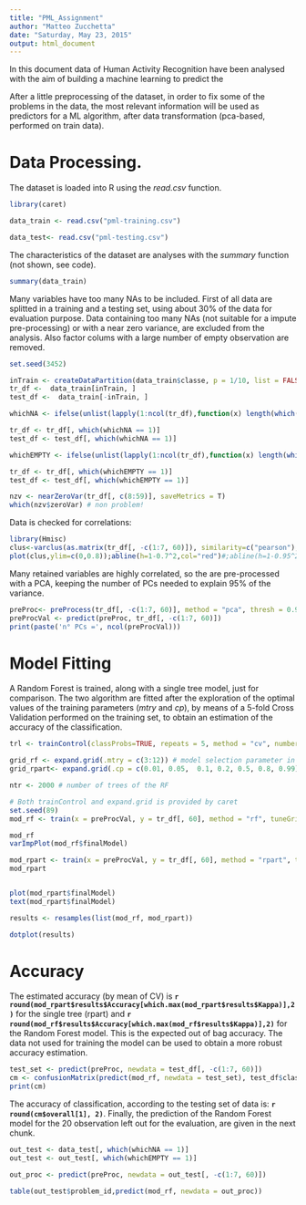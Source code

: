 ```yaml
---
title: "PML_Assignment"
author: "Matteo Zucchetta"
date: "Saturday, May 23, 2015"
output: html_document
---
```


In this document data of Human Activity Recognition 
have been analysed with the aim of building a machine learning to predict
the 

After a little preprocessing of the dataset, in order to fix some of the problems
in the data, the most relevant information will be used as predictors for a ML algorithm, after data transformation (pca-based, performed on train data).



# Data Processing.
The dataset is loaded into R using the *read.csv* function.


```r
library(caret)

data_train <- read.csv("pml-training.csv")

data_test<- read.csv("pml-testing.csv")


```

The characteristics of the dataset are analyses with the *summary* function (not
shown, see code). 

```r
summary(data_train)
```

Many variables have too many NAs to be included. First of all data are splitted
in a training and a testing set, using about 30% of the data for evaluation
purpose. Data containing too many NAs (not suitable for a impute pre-processing)
or with a near zero variance, are excluded from the analysis. Also factor colums
with a large number of empty observation are removed.

```r
set.seed(3452)

inTrain <- createDataPartition(data_train$classe, p = 1/10, list = FALSE)
tr_df <-  data_train[inTrain, ]
test_df <-  data_train[-inTrain, ] 

whichNA <- ifelse(unlist(lapply(1:ncol(tr_df),function(x) length(which(is.na(tr_df[, x]))))) / nrow(tr_df) > 0.1, 0, 1)

tr_df <- tr_df[, which(whichNA == 1)]
test_df <- test_df[, which(whichNA == 1)]

whichEMPTY <- ifelse(unlist(lapply(1:ncol(tr_df),function(x) length(which(tr_df[, x] == "")))) / nrow(tr_df) > 0.1, 0, 1)

tr_df <- tr_df[, which(whichEMPTY == 1)]
test_df <- test_df[, which(whichEMPTY == 1)]

nzv <- nearZeroVar(tr_df[, c(8:59)], saveMetrics = T)
which(nzv$zeroVar) # non problem!
```


Data is checked for correlations:

```r

library(Hmisc)
clus<-varclus(as.matrix(tr_df[, -c(1:7, 60)]), similarity=c("pearson"), type=c("data.matrix"))
plot(clus,ylim=c(0,0.8));abline(h=1-0.7^2,col="red")#;abline(h=1-0.95^2,col="red",lty=3)
```



Many retained variables are highly correlated, so the are pre-processed with a
PCA, keeping the number of PCs needed to explain 95% of the variance.

```r

preProc<- preProcess(tr_df[, -c(1:7, 60)], method = "pca", thresh = 0.95)
preProcVal <- predict(preProc, tr_df[, -c(1:7, 60)])
print(paste('n° PCs =', ncol(preProcVal)))
```


# Model Fitting

A Random Forest is trained, along with a single tree model, just for comparison.
The two algorithm are fitted after the exploration of the optimal values of the 
training parameters (*mtry* and *cp*), by means of a 5-fold Cross Validation
performed on the training set, to obtain an estimation of the accuracy of the
classification.

```r

trl <- trainControl(classProbs=TRUE, repeats = 5, method = "cv", number = 5)

grid_rf <- expand.grid(.mtry = c(3:12)) # model selection parameter in this case mtry.
grid_rpart<- expand.grid(.cp = c(0.01, 0.05,  0.1, 0.2, 0.5, 0.8, 0.99)) # model selection parameter in this case cp

ntr <- 2000 # number of trees of the RF

# Both trainControl and expand.grid is provided by caret
set.seed(89)
mod_rf <- train(x = preProcVal, y = tr_df[, 60], method = "rf", tuneGrid=grid_rf, metric = c("Kappa"), trControl = trl, ntree = ntr)

mod_rf
varImpPlot(mod_rf$finalModel)

mod_rpart <- train(x = preProcVal, y = tr_df[, 60], method = "rpart", tuneGrid=grid_rpart, metric = c("Kappa"), trControl = trl)
mod_rpart


plot(mod_rpart$finalModel)
text(mod_rpart$finalModel)

results <- resamples(list(mod_rf, mod_rpart))

dotplot(results)

```

# Accuracy

The estimated accuracy (by mean of CV) is **`r round(mod_rpart$results$Accuracy[which.max(mod_rpart$results$Kappa)],2)`** for the single tree (rpart) and **`r round(mod_rf$results$Accuracy[which.max(mod_rf$results$Kappa)],2)`** for the Random Forest model. This 
is the expected out of bag accuracy. The data not used for training the model
can be used to obtain a more robust accuracy estimation.



```r

test_set <- predict(preProc, newdata = test_df[, -c(1:7, 60)])
cm <- confusionMatrix(predict(mod_rf, newdata = test_set), test_df$classe)
print(cm)
```

The accuracy of classification, according to the testing set of data is: **`r round(cm$overall[1], 2)`**.
Finally, the prediction of the Random Forest model for the 20 observation left
out for the evaluation, are given in the next chunk.

```r

out_test <- data_test[, which(whichNA == 1)]
out_test <- out_test[, which(whichEMPTY == 1)]

out_proc <- predict(preProc, newdata = out_test[, -c(1:7, 60)])

table(out_test$problem_id,predict(mod_rf, newdata = out_proc))

```